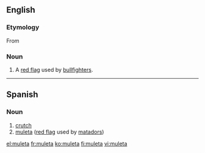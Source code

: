 ==English==

===Etymology===
From {{etyl|es}}

===Noun===
{{en-noun}}

# {{bullfighting}} A [[red flag]] used by [[bullfighter]]s. 

----

==Spanish==

===Noun===
{{es-noun-f}}

# [[crutch]]
# [[muleta#English|muleta]] ([[red flag]] used by [[matador]]s)

[[el:muleta]]
[[fr:muleta]]
[[ko:muleta]]
[[fi:muleta]]
[[vi:muleta]]